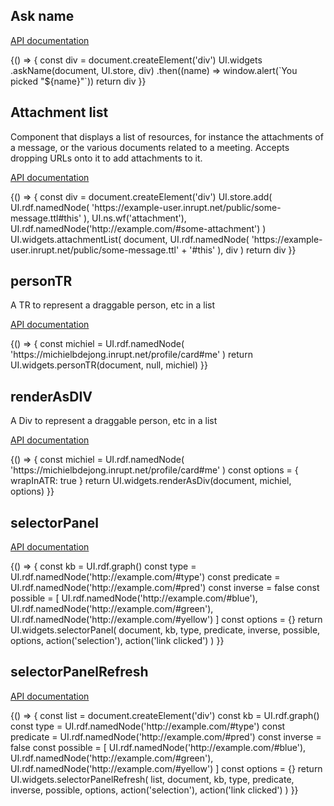 


<Meta title="Interactive" />

## Ask name

[API documentation](https://solid.github.io/solid-ui/Documentation/api/modules/_widgets_buttons_.html#askname)

<Canvas>
  <Story name="Ask name">
    {() => {
      const div = document.createElement('div')
      UI.widgets
        .askName(document, UI.store, div)
        .then((name) => window.alert(`You picked "${name}"`))
      return div
    }}
  </Story>
</Canvas>

## Attachment list

Component that displays a list of resources, for instance the attachments of a message, or the various documents related to a meeting.
Accepts dropping URLs onto it to add attachments to it.

[API documentation](https://solid.github.io/solid-ui/Documentation/api/modules/_widgets_buttons_.html#attachmentlist)

<Canvas>
  <Story name="Attachment list">
    {() => {
      const div = document.createElement('div')
      UI.store.add(
        UI.rdf.namedNode(
          'https://example-user.inrupt.net/public/some-message.ttl#this'
        ),
        UI.ns.wf('attachment'),
        UI.rdf.namedNode('http://example.com/#some-attachment')
      )
      UI.widgets.attachmentList(
        document,
        UI.rdf.namedNode(
          'https://example-user.inrupt.net/public/some-message.ttl' + '#this'
        ),
        div
      )
      return div
    }}
  </Story>
</Canvas>

## personTR

A TR to represent a draggable person, etc in a list

[API documentation](https://solid.github.io/solid-ui/Documentation/api/modules/_widgets_buttons_.html#persontr)

<Canvas>
  <Story name="Person TR">
    {() => {
      const michiel = UI.rdf.namedNode(
        'https://michielbdejong.inrupt.net/profile/card#me'
      )
      return UI.widgets.personTR(document, null, michiel)
    }}
  </Story>
</Canvas>

## renderAsDIV

A Div to represent a draggable person, etc in a list

[API documentation](https://solid.github.io/solid-ui/Documentation/api/modules/_widgets_buttons_.html#persontr)

<Canvas>
  <Story name="Render As DIV">
    {() => {
      const michiel = UI.rdf.namedNode(
        'https://michielbdejong.inrupt.net/profile/card#me'
      )
      const options = {
        wrapInATR: true
      }
      return UI.widgets.renderAsDiv(document, michiel, options)
    }}
  </Story>
</Canvas>

## selectorPanel

[API documentation](https://solid.github.io/solid-ui/Documentation/api/modules/_widgets_buttons_.html#selectorpanel)

<Canvas>
  <Story name="selectorPanel">
    {() => {
      const kb = UI.rdf.graph()
      const type = UI.rdf.namedNode('http://example.com/#type')
      const predicate = UI.rdf.namedNode('http://example.com/#pred')
      const inverse = false
      const possible = [
        UI.rdf.namedNode('http://example.com/#blue'),
        UI.rdf.namedNode('http://example.com/#green'),
        UI.rdf.namedNode('http://example.com/#yellow')
      ]
      const options = {}
      return UI.widgets.selectorPanel(
        document,
        kb,
        type,
        predicate,
        inverse,
        possible,
        options,
        action('selection'),
        action('link clicked')
      )
    }}
  </Story>
</Canvas>

## selectorPanelRefresh

[API documentation](https://solid.github.io/solid-ui/Documentation/api/modules/_widgets_buttons_.html#selectorpanelrefresh)

<Canvas>
  <Story name="selectorPanelRefresh">
    {() => {
      const list = document.createElement('div')
      const kb = UI.rdf.graph()
      const type = UI.rdf.namedNode('http://example.com/#type')
      const predicate = UI.rdf.namedNode('http://example.com/#pred')
      const inverse = false
      const possible = [
        UI.rdf.namedNode('http://example.com/#blue'),
        UI.rdf.namedNode('http://example.com/#green'),
        UI.rdf.namedNode('http://example.com/#yellow')
      ]
      const options = {}
      return UI.widgets.selectorPanelRefresh(
        list,
        document,
        kb,
        type,
        predicate,
        inverse,
        possible,
        options,
        action('selection'),
        action('link clicked')
      )
    }}
  </Story>
</Canvas>
